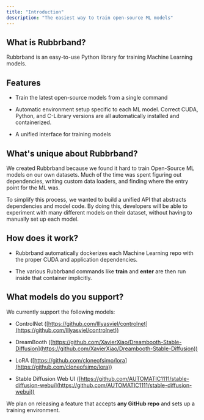 ```yaml
---
title: "Introduction"
description: "The easiest way to train open-source ML models"
---
```


## **What is Rubbrband?**

Rubbrband is an easy-to-use Python library for training Machine Learning models.


## Features

* Train the latest open-source models from a single command

* Automatic environment setup specific to each ML model. Correct CUDA, Python, and C-Library versions are all automatically installed and containerized.

* A unified interface for training models


## **What's unique about Rubbrband?** 

We created Rubbrband because we found it hard to train Open-Source ML models on our own datasets. Much of the time was spent figuring out dependencies, writing custom data loaders, and finding where the entry point for the ML was.

To simplify this process, we wanted to build a unified API that abstracts dependencies and model code. By doing this, developers will be able to experiment with many different models on their dataset, without having to manually set up each model.


## How does it work?

* Rubbrband automatically dockerizes each Machine Learning repo with the proper CUDA and application dependencies.

* The various Rubbrband commands like **train** and **enter** are then run inside that container implicitly.


## What models do you support?

We currently support the following models:

* ControlNet ([https://github.com/lllyasviel/controlnet](https://github.com/lllyasviel/controlnet))

* DreamBooth ([https://github.com/XavierXiao/Dreambooth-Stable-Diffusion](https://github.com/XavierXiao/Dreambooth-Stable-Diffusion))

* LoRA ([https://github.com/cloneofsimo/lora](https://github.com/cloneofsimo/lora))

* Stable Diffusion Web UI ([https://github.com/AUTOMATIC1111/stable-diffusion-webui](https://github.com/AUTOMATIC1111/stable-diffusion-webui))

We plan on releasing a feature that accepts **any GitHub repo** and sets up a training environment.